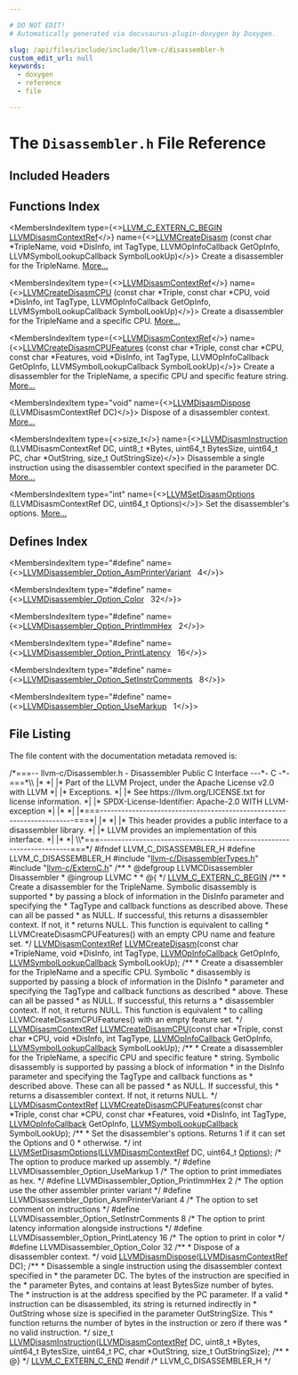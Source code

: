 ```yaml
---

# DO NOT EDIT!
# Automatically generated via docusaurus-plugin-doxygen by Doxygen.

slug: /api/files/include/include/llvm-c/disassembler-h
custom_edit_url: null
keywords:
  - doxygen
  - reference
  - file

---
```





# The `Disassembler.h` File Reference

<DoxygenPage pluginConfig={pluginConfig}>



## Included Headers

<IncludesList>
<IncludesListItem
  filePath="llvm-c/DisassemblerTypes.h"
  permalink="/docs/api/files/include/include/llvm-c/disassemblertypes-h"
  isLocal="true" />
<IncludesListItem
  filePath="llvm-c/ExternC.h"
  permalink="/docs/api/files/include/include/llvm-c/externc-h"
  isLocal="true" />
</IncludesList>

## Functions Index

<MembersIndex>

<MembersIndexItem
  type={<><a href="/docs/api/files/include/include/llvm-c/externc-h/#a4789aaabaa5bf3b7a549171b47cc4d4a">LLVM&#95;C&#95;EXTERN&#95;C&#95;BEGIN</a> <a href="/docs/api/groups/llvmcdisassembler/#gae903996143e88ff186c738f81122094e">LLVMDisasmContextRef</a></>}
  name={<><a href="/docs/api/groups/llvmcdisassembler/#gab2235be6ece819e49dbde7cd52c3a2d8">LLVMCreateDisasm</a> (const char &#42;TripleName, void &#42;DisInfo, int TagType, LLVMOpInfoCallback GetOpInfo, LLVMSymbolLookupCallback SymbolLookUp)</>}>
Create a disassembler for the TripleName. <a href="/docs/api/groups/llvmcdisassembler/#gab2235be6ece819e49dbde7cd52c3a2d8">More...</a>
</MembersIndexItem>

<MembersIndexItem
  type={<><a href="/docs/api/groups/llvmcdisassembler/#gae903996143e88ff186c738f81122094e">LLVMDisasmContextRef</a></>}
  name={<><a href="/docs/api/groups/llvmcdisassembler/#ga906d56cff22d17c94cae0c91fa36f6e2">LLVMCreateDisasmCPU</a> (const char &#42;Triple, const char &#42;CPU, void &#42;DisInfo, int TagType, LLVMOpInfoCallback GetOpInfo, LLVMSymbolLookupCallback SymbolLookUp)</>}>
Create a disassembler for the TripleName and a specific CPU. <a href="/docs/api/groups/llvmcdisassembler/#ga906d56cff22d17c94cae0c91fa36f6e2">More...</a>
</MembersIndexItem>

<MembersIndexItem
  type={<><a href="/docs/api/groups/llvmcdisassembler/#gae903996143e88ff186c738f81122094e">LLVMDisasmContextRef</a></>}
  name={<><a href="/docs/api/groups/llvmcdisassembler/#ga0ed319f9f853493c0b38e551ec2adfc5">LLVMCreateDisasmCPUFeatures</a> (const char &#42;Triple, const char &#42;CPU, const char &#42;Features, void &#42;DisInfo, int TagType, LLVMOpInfoCallback GetOpInfo, LLVMSymbolLookupCallback SymbolLookUp)</>}>
Create a disassembler for the TripleName, a specific CPU and specific feature string. <a href="/docs/api/groups/llvmcdisassembler/#ga0ed319f9f853493c0b38e551ec2adfc5">More...</a>
</MembersIndexItem>

<MembersIndexItem
  type="void"
  name={<><a href="/docs/api/groups/llvmcdisassembler/#ga15b630b4a386bee86ad5a10ff7592af0">LLVMDisasmDispose</a> (LLVMDisasmContextRef DC)</>}>
Dispose of a disassembler context. <a href="/docs/api/groups/llvmcdisassembler/#ga15b630b4a386bee86ad5a10ff7592af0">More...</a>
</MembersIndexItem>

<MembersIndexItem
  type={<>size&#95;t</>}
  name={<><a href="/docs/api/groups/llvmcdisassembler/#ga4ab4dad1fdcb9e651fa60f6059ab09b4">LLVMDisasmInstruction</a> (LLVMDisasmContextRef DC, uint8&#95;t &#42;Bytes, uint64&#95;t BytesSize, uint64&#95;t PC, char &#42;OutString, size&#95;t OutStringSize)</>}>
Disassemble a single instruction using the disassembler context specified in the parameter DC. <a href="/docs/api/groups/llvmcdisassembler/#ga4ab4dad1fdcb9e651fa60f6059ab09b4">More...</a>
</MembersIndexItem>

<MembersIndexItem
  type="int"
  name={<><a href="/docs/api/groups/llvmcdisassembler/#gad1cbbd5aa7b51f04687926e8f9e4aebb">LLVMSetDisasmOptions</a> (LLVMDisasmContextRef DC, uint64&#95;t Options)</>}>
Set the disassembler&#39;s options. <a href="/docs/api/groups/llvmcdisassembler/#gad1cbbd5aa7b51f04687926e8f9e4aebb">More...</a>
</MembersIndexItem>

</MembersIndex>

## Defines Index

<MembersIndex>

<MembersIndexItem
  type="#define"
  name={<><a href="/docs/api/groups/llvmcdisassembler/#gae0ce9f25acf18f03656aebcd8b99f807">LLVMDisassembler&#95;Option&#95;AsmPrinterVariant</a>&nbsp;&nbsp;&nbsp;4</>}>
</MembersIndexItem>

<MembersIndexItem
  type="#define"
  name={<><a href="/docs/api/groups/llvmcdisassembler/#gaa21f8b4663cd086facd275f6286138e3">LLVMDisassembler&#95;Option&#95;Color</a>&nbsp;&nbsp;&nbsp;32</>}>
</MembersIndexItem>

<MembersIndexItem
  type="#define"
  name={<><a href="/docs/api/groups/llvmcdisassembler/#ga17abcf26af53ca0ef4d8902e9abdfbdf">LLVMDisassembler&#95;Option&#95;PrintImmHex</a>&nbsp;&nbsp;&nbsp;2</>}>
</MembersIndexItem>

<MembersIndexItem
  type="#define"
  name={<><a href="/docs/api/groups/llvmcdisassembler/#ga51495370fd44cea5cb0c7696139457d9">LLVMDisassembler&#95;Option&#95;PrintLatency</a>&nbsp;&nbsp;&nbsp;16</>}>
</MembersIndexItem>

<MembersIndexItem
  type="#define"
  name={<><a href="/docs/api/groups/llvmcdisassembler/#ga7da58a469e24dca8c6cd1b644f57e5d7">LLVMDisassembler&#95;Option&#95;SetInstrComments</a>&nbsp;&nbsp;&nbsp;8</>}>
</MembersIndexItem>

<MembersIndexItem
  type="#define"
  name={<><a href="/docs/api/groups/llvmcdisassembler/#ga2e77b3aa2a7502be2350e34cfdbbe957">LLVMDisassembler&#95;Option&#95;UseMarkup</a>&nbsp;&nbsp;&nbsp;1</>}>
</MembersIndexItem>

</MembersIndex>


## File Listing

The file content with the documentation metadata removed is:

<ProgramListing>

<Link id="l00001" /><CodeLine lineNumber="1"><span class="doxyHighlightComment">/&#42;===-- llvm-c/Disassembler.h - Disassembler Public C Interface ---&#42;- C -&#42;-===&#42;\\</span></CodeLine>
<Link id="l00002" /><CodeLine lineNumber="2"><span class="doxyHighlightComment">|&#42;                                                                            &#42;|</span></CodeLine>
<Link id="l00003" /><CodeLine lineNumber="3"><span class="doxyHighlightComment">|&#42; Part of the LLVM Project, under the Apache License v2.0 with LLVM          &#42;|</span></CodeLine>
<Link id="l00004" /><CodeLine lineNumber="4"><span class="doxyHighlightComment">|&#42; Exceptions.                                                                &#42;|</span></CodeLine>
<Link id="l00005" /><CodeLine lineNumber="5"><span class="doxyHighlightComment">|&#42; See https://llvm.org/LICENSE.txt for license information.                  &#42;|</span></CodeLine>
<Link id="l00006" /><CodeLine lineNumber="6"><span class="doxyHighlightComment">|&#42; SPDX-License-Identifier: Apache-2.0 WITH LLVM-exception                    &#42;|</span></CodeLine>
<Link id="l00007" /><CodeLine lineNumber="7"><span class="doxyHighlightComment">|&#42;                                                                            &#42;|</span></CodeLine>
<Link id="l00008" /><CodeLine lineNumber="8"><span class="doxyHighlightComment">|&#42;===----------------------------------------------------------------------===&#42;|</span></CodeLine>
<Link id="l00009" /><CodeLine lineNumber="9"><span class="doxyHighlightComment">|&#42;                                                                            &#42;|</span></CodeLine>
<Link id="l00010" /><CodeLine lineNumber="10"><span class="doxyHighlightComment">|&#42; This header provides a public interface to a disassembler library.         &#42;|</span></CodeLine>
<Link id="l00011" /><CodeLine lineNumber="11"><span class="doxyHighlightComment">|&#42; LLVM provides an implementation of this interface.                         &#42;|</span></CodeLine>
<Link id="l00012" /><CodeLine lineNumber="12"><span class="doxyHighlightComment">|&#42;                                                                            &#42;|</span></CodeLine>
<Link id="l00013" /><CodeLine lineNumber="13"><span class="doxyHighlightComment">\\&#42;===----------------------------------------------------------------------===&#42;/</span></CodeLine>
<Link id="l00014" /><CodeLine lineNumber="14"></CodeLine>
<Link id="l00015" /><CodeLine lineNumber="15"><span class="doxyHighlightPreprocessor">#ifndef LLVM&#95;C&#95;DISASSEMBLER&#95;H</span></CodeLine>
<Link id="l00016" /><CodeLine lineNumber="16"><span class="doxyHighlightPreprocessor">#define LLVM&#95;C&#95;DISASSEMBLER&#95;H</span></CodeLine>
<Link id="l00017" /><CodeLine lineNumber="17"></CodeLine>
<Link id="l00018" /><CodeLine lineNumber="18"><span class="doxyHighlightPreprocessor">#include &quot;<a href="/docs/api/files/include/include/llvm-c/disassemblertypes-h">llvm-c/DisassemblerTypes.h</a>&quot;</span></CodeLine>
<Link id="l00019" /><CodeLine lineNumber="19"><span class="doxyHighlightPreprocessor">#include &quot;<a href="/docs/api/files/include/include/llvm-c/externc-h">llvm-c/ExternC.h</a>&quot;</span></CodeLine>
<Link id="l00020" /><CodeLine lineNumber="20"></CodeLine>
<Link id="l00021" /><CodeLine lineNumber="21"><span class="doxyHighlightComment">/&#42;&#42;</span></CodeLine>
<Link id="l00022" /><CodeLine lineNumber="22"><span class="doxyHighlightComment"> &#42; @defgroup LLVMCDisassembler Disassembler</span></CodeLine>
<Link id="l00023" /><CodeLine lineNumber="23"><span class="doxyHighlightComment"> &#42; @ingroup LLVMC</span></CodeLine>
<Link id="l00024" /><CodeLine lineNumber="24"><span class="doxyHighlightComment"> &#42;</span></CodeLine>
<Link id="l00025" /><CodeLine lineNumber="25"><span class="doxyHighlightComment"> &#42; @&#123;</span></CodeLine>
<Link id="l00026" /><CodeLine lineNumber="26"><span class="doxyHighlightComment"> &#42;/</span></CodeLine>
<Link id="l00027" /><CodeLine lineNumber="27"></CodeLine>
<Link id="l00028" /><CodeLine lineNumber="28"><span class="doxyHighlight"><a href="/docs/api/files/include/include/llvm-c/externc-h/#a4789aaabaa5bf3b7a549171b47cc4d4a">LLVM&#95;C&#95;EXTERN&#95;C&#95;BEGIN</a></span></CodeLine>
<Link id="l00029" /><CodeLine lineNumber="29"></CodeLine>
<Link id="l00030" /><CodeLine lineNumber="30"><span class="doxyHighlightComment">/&#42;&#42;</span></CodeLine>
<Link id="l00031" /><CodeLine lineNumber="31"><span class="doxyHighlightComment"> &#42; Create a disassembler for the TripleName.  Symbolic disassembly is supported</span></CodeLine>
<Link id="l00032" /><CodeLine lineNumber="32"><span class="doxyHighlightComment"> &#42; by passing a block of information in the DisInfo parameter and specifying the</span></CodeLine>
<Link id="l00033" /><CodeLine lineNumber="33"><span class="doxyHighlightComment"> &#42; TagType and callback functions as described above.  These can all be passed</span></CodeLine>
<Link id="l00034" /><CodeLine lineNumber="34"><span class="doxyHighlightComment"> &#42; as NULL.  If successful, this returns a disassembler context.  If not, it</span></CodeLine>
<Link id="l00035" /><CodeLine lineNumber="35"><span class="doxyHighlightComment"> &#42; returns NULL. This function is equivalent to calling</span></CodeLine>
<Link id="l00036" /><CodeLine lineNumber="36"><span class="doxyHighlightComment"> &#42; LLVMCreateDisasmCPUFeatures() with an empty CPU name and feature set.</span></CodeLine>
<Link id="l00037" /><CodeLine lineNumber="37"><span class="doxyHighlightComment"> &#42;/</span></CodeLine>
<Link id="l00038" /><CodeLine lineNumber="38"><span class="doxyHighlight"><a href="/docs/api/groups/llvmcdisassembler/#gae903996143e88ff186c738f81122094e">LLVMDisasmContextRef</a> <a href="/docs/api/groups/llvmcdisassembler/#gab2235be6ece819e49dbde7cd52c3a2d8">LLVMCreateDisasm</a>(</span><span class="doxyHighlightKeyword">const</span><span class="doxyHighlight"> </span><span class="doxyHighlightKeywordType">char</span><span class="doxyHighlight"> &#42;TripleName, </span><span class="doxyHighlightKeywordType">void</span><span class="doxyHighlight"> &#42;DisInfo,</span></CodeLine>
<Link id="l00039" /><CodeLine lineNumber="39"><span class="doxyHighlight">                                      </span><span class="doxyHighlightKeywordType">int</span><span class="doxyHighlight"> TagType, <a href="/docs/api/groups/llvmcdisassembler/#gaa8eb7ea1e53fd6e7a11b6aa4749c6e60">LLVMOpInfoCallback</a> GetOpInfo,</span></CodeLine>
<Link id="l00040" /><CodeLine lineNumber="40"><span class="doxyHighlight">                                      <a href="/docs/api/groups/llvmcdisassembler/#ga05ffa603beb390898904a06b14ee5537">LLVMSymbolLookupCallback</a> SymbolLookUp);</span></CodeLine>
<Link id="l00041" /><CodeLine lineNumber="41"></CodeLine>
<Link id="l00042" /><CodeLine lineNumber="42"><span class="doxyHighlightComment">/&#42;&#42;</span></CodeLine>
<Link id="l00043" /><CodeLine lineNumber="43"><span class="doxyHighlightComment"> &#42; Create a disassembler for the TripleName and a specific CPU.  Symbolic</span></CodeLine>
<Link id="l00044" /><CodeLine lineNumber="44"><span class="doxyHighlightComment"> &#42; disassembly is supported by passing a block of information in the DisInfo</span></CodeLine>
<Link id="l00045" /><CodeLine lineNumber="45"><span class="doxyHighlightComment"> &#42; parameter and specifying the TagType and callback functions as described</span></CodeLine>
<Link id="l00046" /><CodeLine lineNumber="46"><span class="doxyHighlightComment"> &#42; above.  These can all be passed &#42; as NULL.  If successful, this returns a</span></CodeLine>
<Link id="l00047" /><CodeLine lineNumber="47"><span class="doxyHighlightComment"> &#42; disassembler context.  If not, it returns NULL. This function is equivalent</span></CodeLine>
<Link id="l00048" /><CodeLine lineNumber="48"><span class="doxyHighlightComment"> &#42; to calling LLVMCreateDisasmCPUFeatures() with an empty feature set.</span></CodeLine>
<Link id="l00049" /><CodeLine lineNumber="49"><span class="doxyHighlightComment"> &#42;/</span></CodeLine>
<Link id="l00050" /><CodeLine lineNumber="50"><span class="doxyHighlight"><a href="/docs/api/groups/llvmcdisassembler/#gae903996143e88ff186c738f81122094e">LLVMDisasmContextRef</a> <a href="/docs/api/groups/llvmcdisassembler/#ga906d56cff22d17c94cae0c91fa36f6e2">LLVMCreateDisasmCPU</a>(</span><span class="doxyHighlightKeyword">const</span><span class="doxyHighlight"> </span><span class="doxyHighlightKeywordType">char</span><span class="doxyHighlight"> &#42;Triple, </span><span class="doxyHighlightKeyword">const</span><span class="doxyHighlight"> </span><span class="doxyHighlightKeywordType">char</span><span class="doxyHighlight"> &#42;CPU,</span></CodeLine>
<Link id="l00051" /><CodeLine lineNumber="51"><span class="doxyHighlight">                                         </span><span class="doxyHighlightKeywordType">void</span><span class="doxyHighlight"> &#42;DisInfo, </span><span class="doxyHighlightKeywordType">int</span><span class="doxyHighlight"> TagType,</span></CodeLine>
<Link id="l00052" /><CodeLine lineNumber="52"><span class="doxyHighlight">                                         <a href="/docs/api/groups/llvmcdisassembler/#gaa8eb7ea1e53fd6e7a11b6aa4749c6e60">LLVMOpInfoCallback</a> GetOpInfo,</span></CodeLine>
<Link id="l00053" /><CodeLine lineNumber="53"><span class="doxyHighlight">                                         <a href="/docs/api/groups/llvmcdisassembler/#ga05ffa603beb390898904a06b14ee5537">LLVMSymbolLookupCallback</a> SymbolLookUp);</span></CodeLine>
<Link id="l00054" /><CodeLine lineNumber="54"></CodeLine>
<Link id="l00055" /><CodeLine lineNumber="55"><span class="doxyHighlightComment">/&#42;&#42;</span></CodeLine>
<Link id="l00056" /><CodeLine lineNumber="56"><span class="doxyHighlightComment"> &#42; Create a disassembler for the TripleName, a specific CPU and specific feature</span></CodeLine>
<Link id="l00057" /><CodeLine lineNumber="57"><span class="doxyHighlightComment"> &#42; string.  Symbolic disassembly is supported by passing a block of information</span></CodeLine>
<Link id="l00058" /><CodeLine lineNumber="58"><span class="doxyHighlightComment"> &#42; in the DisInfo parameter and specifying the TagType and callback functions as</span></CodeLine>
<Link id="l00059" /><CodeLine lineNumber="59"><span class="doxyHighlightComment"> &#42; described above.  These can all be passed &#42; as NULL.  If successful, this</span></CodeLine>
<Link id="l00060" /><CodeLine lineNumber="60"><span class="doxyHighlightComment"> &#42; returns a disassembler context.  If not, it returns NULL.</span></CodeLine>
<Link id="l00061" /><CodeLine lineNumber="61"><span class="doxyHighlightComment"> &#42;/</span></CodeLine>
<Link id="l00062" /><CodeLine lineNumber="62"><span class="doxyHighlight"><a href="/docs/api/groups/llvmcdisassembler/#gae903996143e88ff186c738f81122094e">LLVMDisasmContextRef</a></span></CodeLine>
<Link id="l00063" /><CodeLine lineNumber="63"><span class="doxyHighlight"><a href="/docs/api/groups/llvmcdisassembler/#ga0ed319f9f853493c0b38e551ec2adfc5">LLVMCreateDisasmCPUFeatures</a>(</span><span class="doxyHighlightKeyword">const</span><span class="doxyHighlight"> </span><span class="doxyHighlightKeywordType">char</span><span class="doxyHighlight"> &#42;Triple, </span><span class="doxyHighlightKeyword">const</span><span class="doxyHighlight"> </span><span class="doxyHighlightKeywordType">char</span><span class="doxyHighlight"> &#42;CPU,</span></CodeLine>
<Link id="l00064" /><CodeLine lineNumber="64"><span class="doxyHighlight">                            </span><span class="doxyHighlightKeyword">const</span><span class="doxyHighlight"> </span><span class="doxyHighlightKeywordType">char</span><span class="doxyHighlight"> &#42;Features, </span><span class="doxyHighlightKeywordType">void</span><span class="doxyHighlight"> &#42;DisInfo, </span><span class="doxyHighlightKeywordType">int</span><span class="doxyHighlight"> TagType,</span></CodeLine>
<Link id="l00065" /><CodeLine lineNumber="65"><span class="doxyHighlight">                            <a href="/docs/api/groups/llvmcdisassembler/#gaa8eb7ea1e53fd6e7a11b6aa4749c6e60">LLVMOpInfoCallback</a> GetOpInfo,</span></CodeLine>
<Link id="l00066" /><CodeLine lineNumber="66"><span class="doxyHighlight">                            <a href="/docs/api/groups/llvmcdisassembler/#ga05ffa603beb390898904a06b14ee5537">LLVMSymbolLookupCallback</a> SymbolLookUp);</span></CodeLine>
<Link id="l00067" /><CodeLine lineNumber="67"></CodeLine>
<Link id="l00068" /><CodeLine lineNumber="68"><span class="doxyHighlightComment">/&#42;&#42;</span></CodeLine>
<Link id="l00069" /><CodeLine lineNumber="69"><span class="doxyHighlightComment"> &#42; Set the disassembler&#39;s options.  Returns 1 if it can set the Options and 0</span></CodeLine>
<Link id="l00070" /><CodeLine lineNumber="70"><span class="doxyHighlightComment"> &#42; otherwise.</span></CodeLine>
<Link id="l00071" /><CodeLine lineNumber="71"><span class="doxyHighlightComment"> &#42;/</span></CodeLine>
<Link id="l00072" /><CodeLine lineNumber="72"><span class="doxyHighlightKeywordType">int</span><span class="doxyHighlight"> <a href="/docs/api/groups/llvmcdisassembler/#gad1cbbd5aa7b51f04687926e8f9e4aebb">LLVMSetDisasmOptions</a>(<a href="/docs/api/groups/llvmcdisassembler/#gae903996143e88ff186c738f81122094e">LLVMDisasmContextRef</a> DC, uint64&#95;t <a href="/docs/api/files/lib/lib/debuginfo/lib/debuginfo/logicalview/lib/debuginfo/logicalview/core/lvoptions-cpp/#ab4088b7a11f3cbc38ac16a6e9c72494e">Options</a>);</span></CodeLine>
<Link id="l00073" /><CodeLine lineNumber="73"></CodeLine>
<Link id="l00074" /><CodeLine lineNumber="74"><span class="doxyHighlightComment">/&#42; The option to produce marked up assembly. &#42;/</span></CodeLine>
<Link id="l00075" /><CodeLine lineNumber="75" lineLink="/docs/api/groups/llvmcdisassembler/#ga2e77b3aa2a7502be2350e34cfdbbe957"><span class="doxyHighlightPreprocessor">#define LLVMDisassembler&#95;Option&#95;UseMarkup 1</span></CodeLine>
<Link id="l00076" /><CodeLine lineNumber="76"><span class="doxyHighlightComment">/&#42; The option to print immediates as hex. &#42;/</span></CodeLine>
<Link id="l00077" /><CodeLine lineNumber="77" lineLink="/docs/api/groups/llvmcdisassembler/#ga17abcf26af53ca0ef4d8902e9abdfbdf"><span class="doxyHighlightPreprocessor">#define LLVMDisassembler&#95;Option&#95;PrintImmHex 2</span></CodeLine>
<Link id="l00078" /><CodeLine lineNumber="78"><span class="doxyHighlightComment">/&#42; The option use the other assembler printer variant &#42;/</span></CodeLine>
<Link id="l00079" /><CodeLine lineNumber="79" lineLink="/docs/api/groups/llvmcdisassembler/#gae0ce9f25acf18f03656aebcd8b99f807"><span class="doxyHighlightPreprocessor">#define LLVMDisassembler&#95;Option&#95;AsmPrinterVariant 4</span></CodeLine>
<Link id="l00080" /><CodeLine lineNumber="80"><span class="doxyHighlightComment">/&#42; The option to set comment on instructions &#42;/</span></CodeLine>
<Link id="l00081" /><CodeLine lineNumber="81" lineLink="/docs/api/groups/llvmcdisassembler/#ga7da58a469e24dca8c6cd1b644f57e5d7"><span class="doxyHighlightPreprocessor">#define LLVMDisassembler&#95;Option&#95;SetInstrComments 8</span></CodeLine>
<Link id="l00082" /><CodeLine lineNumber="82"><span class="doxyHighlightComment">/&#42; The option to print latency information alongside instructions &#42;/</span></CodeLine>
<Link id="l00083" /><CodeLine lineNumber="83" lineLink="/docs/api/groups/llvmcdisassembler/#ga51495370fd44cea5cb0c7696139457d9"><span class="doxyHighlightPreprocessor">#define LLVMDisassembler&#95;Option&#95;PrintLatency 16</span></CodeLine>
<Link id="l00084" /><CodeLine lineNumber="84"><span class="doxyHighlightComment">/&#42; The option to print in color &#42;/</span></CodeLine>
<Link id="l00085" /><CodeLine lineNumber="85" lineLink="/docs/api/groups/llvmcdisassembler/#gaa21f8b4663cd086facd275f6286138e3"><span class="doxyHighlightPreprocessor">#define LLVMDisassembler&#95;Option&#95;Color 32</span></CodeLine>
<Link id="l00086" /><CodeLine lineNumber="86"></CodeLine>
<Link id="l00087" /><CodeLine lineNumber="87"><span class="doxyHighlightComment">/&#42;&#42;</span></CodeLine>
<Link id="l00088" /><CodeLine lineNumber="88"><span class="doxyHighlightComment"> &#42; Dispose of a disassembler context.</span></CodeLine>
<Link id="l00089" /><CodeLine lineNumber="89"><span class="doxyHighlightComment"> &#42;/</span></CodeLine>
<Link id="l00090" /><CodeLine lineNumber="90"><span class="doxyHighlightKeywordType">void</span><span class="doxyHighlight"> <a href="/docs/api/groups/llvmcdisassembler/#ga15b630b4a386bee86ad5a10ff7592af0">LLVMDisasmDispose</a>(<a href="/docs/api/groups/llvmcdisassembler/#gae903996143e88ff186c738f81122094e">LLVMDisasmContextRef</a> DC);</span></CodeLine>
<Link id="l00091" /><CodeLine lineNumber="91"></CodeLine>
<Link id="l00092" /><CodeLine lineNumber="92"><span class="doxyHighlightComment">/&#42;&#42;</span></CodeLine>
<Link id="l00093" /><CodeLine lineNumber="93"><span class="doxyHighlightComment"> &#42; Disassemble a single instruction using the disassembler context specified in</span></CodeLine>
<Link id="l00094" /><CodeLine lineNumber="94"><span class="doxyHighlightComment"> &#42; the parameter DC.  The bytes of the instruction are specified in the</span></CodeLine>
<Link id="l00095" /><CodeLine lineNumber="95"><span class="doxyHighlightComment"> &#42; parameter Bytes, and contains at least BytesSize number of bytes.  The</span></CodeLine>
<Link id="l00096" /><CodeLine lineNumber="96"><span class="doxyHighlightComment"> &#42; instruction is at the address specified by the PC parameter.  If a valid</span></CodeLine>
<Link id="l00097" /><CodeLine lineNumber="97"><span class="doxyHighlightComment"> &#42; instruction can be disassembled, its string is returned indirectly in</span></CodeLine>
<Link id="l00098" /><CodeLine lineNumber="98"><span class="doxyHighlightComment"> &#42; OutString whose size is specified in the parameter OutStringSize.  This</span></CodeLine>
<Link id="l00099" /><CodeLine lineNumber="99"><span class="doxyHighlightComment"> &#42; function returns the number of bytes in the instruction or zero if there was</span></CodeLine>
<Link id="l00100" /><CodeLine lineNumber="100"><span class="doxyHighlightComment"> &#42; no valid instruction.</span></CodeLine>
<Link id="l00101" /><CodeLine lineNumber="101"><span class="doxyHighlightComment"> &#42;/</span></CodeLine>
<Link id="l00102" /><CodeLine lineNumber="102"><span class="doxyHighlightKeywordType">size&#95;t</span><span class="doxyHighlight"> <a href="/docs/api/groups/llvmcdisassembler/#ga4ab4dad1fdcb9e651fa60f6059ab09b4">LLVMDisasmInstruction</a>(<a href="/docs/api/groups/llvmcdisassembler/#gae903996143e88ff186c738f81122094e">LLVMDisasmContextRef</a> DC, uint8&#95;t &#42;Bytes,</span></CodeLine>
<Link id="l00103" /><CodeLine lineNumber="103"><span class="doxyHighlight">                             uint64&#95;t BytesSize, uint64&#95;t PC,</span></CodeLine>
<Link id="l00104" /><CodeLine lineNumber="104"><span class="doxyHighlight">                             </span><span class="doxyHighlightKeywordType">char</span><span class="doxyHighlight"> &#42;OutString, </span><span class="doxyHighlightKeywordType">size&#95;t</span><span class="doxyHighlight"> OutStringSize);</span></CodeLine>
<Link id="l00105" /><CodeLine lineNumber="105"></CodeLine>
<Link id="l00106" /><CodeLine lineNumber="106"><span class="doxyHighlightComment">/&#42;&#42;</span></CodeLine>
<Link id="l00107" /><CodeLine lineNumber="107"><span class="doxyHighlightComment"> &#42; @&#125;</span></CodeLine>
<Link id="l00108" /><CodeLine lineNumber="108"><span class="doxyHighlightComment"> &#42;/</span></CodeLine>
<Link id="l00109" /><CodeLine lineNumber="109"></CodeLine>
<Link id="l00110" /><CodeLine lineNumber="110"><span class="doxyHighlight"><a href="/docs/api/files/include/include/llvm-c/externc-h/#ae016a3733553fe3990c8dfcec10d9d3a">LLVM&#95;C&#95;EXTERN&#95;C&#95;END</a></span></CodeLine>
<Link id="l00111" /><CodeLine lineNumber="111"></CodeLine>
<Link id="l00112" /><CodeLine lineNumber="112"><span class="doxyHighlightPreprocessor">#endif </span><span class="doxyHighlightComment">/&#42; LLVM&#95;C&#95;DISASSEMBLER&#95;H &#42;/</span></CodeLine>

</ProgramListing>


</DoxygenPage>

